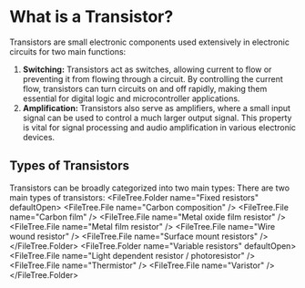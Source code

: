 
# What is a Transistor?

Transistors are small electronic components used extensively in electronic circuits for two main functions:
1. **Switching:** Transistors act as switches, allowing current to flow or preventing it from flowing through a circuit. By controlling the current flow, transistors can turn circuits on and off rapidly, making them essential for digital logic and microcontroller applications.
2. **Amplification:** Transistors also serve as amplifiers, where a small input signal can be used to control a much larger output signal. This property is vital for signal processing and audio amplification in various electronic devices.

## Types of Transistors

Transistors can be broadly categorized into two main types:
There are two main types of transistors:
<Cards>
  <Card title="Resistor" href="/electronics/transistor/BJT" />
  <Card title="Inductor" href="/electronics/transistor/FET" />
</Cards>
<FileTree>
  <FileTree.Folder name="Fixed resistors" defaultOpen>
    <FileTree.File name="Carbon composition" />
    <FileTree.File name="Carbon film" />
    <FileTree.File name="Metal oxide film resistor" />
    <FileTree.File name="Metal film resistor" />
    <FileTree.File name="Wire wound resistor" />
    <FileTree.File name="Surface mount resistors" />
  </FileTree.Folder>
  <FileTree.Folder name="Variable resistors" defaultOpen>
    <FileTree.File name="Light dependent resistor / photoresistor" />
    <FileTree.File name="Thermistor" />
    <FileTree.File name="Varistor" />
  </FileTree.Folder>
</FileTree>

<Image src="" caption="..." />
